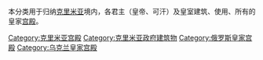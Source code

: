 本分类用于归纳[[克里米亚|克里米亚]]境内，各君主（皇帝、可汗）及皇室建筑、使用、所有的皇家[[宫殿|宫殿]]。

[[Category:克里米亚宫殿|Category:克里米亚宫殿]]
[[Category:克里米亚政府建筑物|Category:克里米亚政府建筑物]]
[[Category:俄罗斯皇家宫殿|Category:俄罗斯皇家宫殿]]
[[Category:乌克兰皇家宫殿|Category:乌克兰皇家宫殿]]